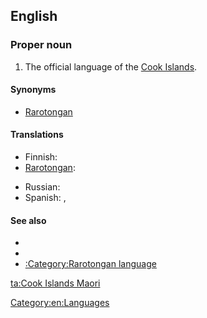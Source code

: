 ==English==

===Proper noun===
{{en-proper noun|sg=[[Cook Islands]] [[Maori]]}}

# The official language of the [[Cook Islands]].

====Synonyms====
* [[Rarotongan]]

====Translations====
{{trans-top|official language of the Cook Islands}}
* Finnish: {{t+|fi|rarotonga}}
* [[Rarotongan]]: {{tø|rar|Māori Kūki 'Āirani|xs=Rarotongan}}
{{trans-mid}}
* Russian: {{t|ru|кукский}}
* Spanish: {{t|es|maorí de Islas Cook|m}}, {{t|es|rarotongano|m}}
{{trans-bottom}}

====See also====
* {{ethnologue|code=rar}}
* {{pedialite|Cook Islands Maori}}
* [[:Category:Rarotongan language]]

[[Category:en:Languages]]

[[ta:Cook Islands Maori]]